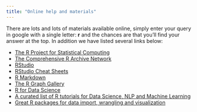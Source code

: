 ```yaml
---
title: "Online help and materials"
---
```


There are lots and lots of materials available online, simply enter your query in google with a single letter: **r** and the chances are that you'll find your answer at the top. In addition we have listed several links below:  

- [The R Project for Statistical Computing](https://www.r-project.org/)
- [The Comprehensive R Archive Network](https://cran.r-project.org/)
- [RStudio](https://rstudio.com/)
- [RStudio Cheat Sheets](https://www.rstudio.com/resources/cheatsheets/)
- [R Markdown](https://rmarkdown.rstudio.com/)
- [The R Graph Gallery](https://www.r-graph-gallery.com/index.html)
- [R for Data Science](http://r4ds.had.co.nz/)
- [A curated list of R tutorials for Data Science, NLP and Machine Learning](https://github.com/ujjwalkarn/DataScienceR)
- [Great R packages for data import, wrangling and visualization](http://www.computerworld.com/article/2921176/business-intelligence/great-r-packages-for-data-import-wrangling-visualization.html)



